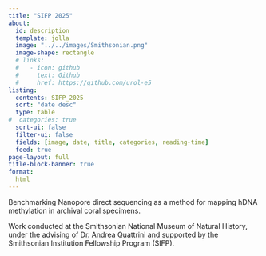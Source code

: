 ```yaml
---
title: "SIFP 2025"
about:
  id: description
  template: jolla
  image: "../../images/Smithsonian.png"
  image-shape: rectangle
  # links:
  #   - icon: github
  #     text: Github
  #     href: https://github.com/urol-e5
listing: 
  contents: SIFP_2025
  sort: "date desc"
  type: table
#  categories: true
  sort-ui: false
  filter-ui: false
  fields: [image, date, title, categories, reading-time]
  feed: true
page-layout: full
title-block-banner: true
format:
  html
---
```


::: {#description}
Benchmarking Nanopore direct sequencing as a method for mapping hDNA methylation in archival coral specimens.

Work conducted at the Smithsonian National Museum of Natural History, under the advising of Dr. Andrea Quattrini and supported by the Smithsonian Institution Fellowship Program (SIFP).
:::
